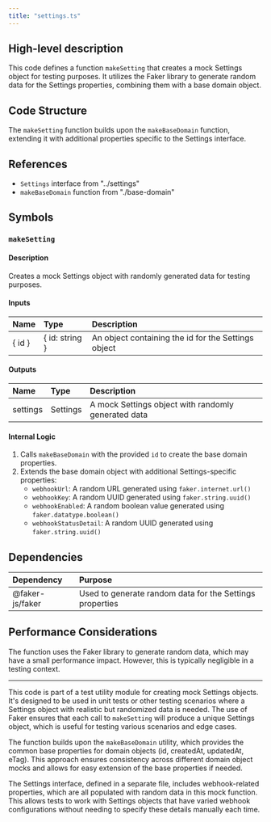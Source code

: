 ```yaml
---
title: "settings.ts"
---
```


## High-level description
This code defines a function `makeSetting` that creates a mock Settings object for testing purposes. It utilizes the Faker library to generate random data for the Settings properties, combining them with a base domain object.

## Code Structure
The `makeSetting` function builds upon the `makeBaseDomain` function, extending it with additional properties specific to the Settings interface.

## References
- `Settings` interface from "../settings"
- `makeBaseDomain` function from "./base-domain"

## Symbols

### `makeSetting`
#### Description
Creates a mock Settings object with randomly generated data for testing purposes.

#### Inputs
| Name | Type | Description |
|:-----|:-----|:------------|
| { id } | { id: string } | An object containing the id for the Settings object |

#### Outputs
| Name | Type | Description |
|:-----|:-----|:------------|
| settings | Settings | A mock Settings object with randomly generated data |

#### Internal Logic
1. Calls `makeBaseDomain` with the provided `id` to create the base domain properties.
2. Extends the base domain object with additional Settings-specific properties:
   - `webhookUrl`: A random URL generated using `faker.internet.url()`
   - `webhookKey`: A random UUID generated using `faker.string.uuid()`
   - `webhookEnabled`: A random boolean value generated using `faker.datatype.boolean()`
   - `webhookStatusDetail`: A random UUID generated using `faker.string.uuid()`

## Dependencies
| Dependency | Purpose |
|:-----------|:--------|
| @faker-js/faker | Used to generate random data for the Settings properties |

## Performance Considerations
The function uses the Faker library to generate random data, which may have a small performance impact. However, this is typically negligible in a testing context.

___

This code is part of a test utility module for creating mock Settings objects. It's designed to be used in unit tests or other testing scenarios where a Settings object with realistic but randomized data is needed. The use of Faker ensures that each call to `makeSetting` will produce a unique Settings object, which is useful for testing various scenarios and edge cases.

The function builds upon the `makeBaseDomain` utility, which provides the common base properties for domain objects (id, createdAt, updatedAt, eTag). This approach ensures consistency across different domain object mocks and allows for easy extension of the base properties if needed.

The Settings interface, defined in a separate file, includes webhook-related properties, which are all populated with random data in this mock function. This allows tests to work with Settings objects that have varied webhook configurations without needing to specify these details manually each time.